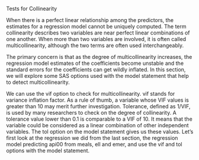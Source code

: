 Tests for Collinearity 

When there is a perfect linear relationship among the predictors, the estimates for a regression model cannot be uniquely computed. The term collinearity describes two variables are near perfect linear combinations of one another. When more than two variables are involved, it is often called multicollinearity, although the two terms are often used interchangeably. 

The primary concern is that as the degree of multicollinearity increases, the regression model estimates of the coefficients become unstable and the standard errors for the coefficients can get wildly inflated. In this section, we will explore some SAS options used with the model statement that help to detect multicollinearity. 

We can use the vif option to check for multicollinearity. vif stands for variance inflation factor. As a rule of thumb, a variable whose VIF values is greater than 10 may merit further investigation. Tolerance, defined as 1/VIF, is used by many researchers to check on the degree of collinearity. A tolerance value lower than 0.1 is comparable to a VIF of 10. It means that the variable could be considered as a linear combination of other independent variables. The tol option on the model statement gives us these values. Let's first look at the regression we did from the last section, the regression model predicting api00 from meals, ell and emer, and use the vif and tol options with the model statement.  

